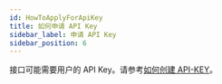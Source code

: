 ```yaml
---
id: HowToApplyForApiKey
title: 如何申请 API Key
sidebar_label: 申请 API Key
sidebar_position: 6
---
```


接口可能需要用户的 API Key。请参考[如何创建 API-KEY](https://xtsupport.zendesk.com/hc/zh-cn/articles/900006868163-%E5%A6%82%E4%BD%95%E7%94%B3%E8%AF%B7API%E4%BA%A4%E6%98%93-%E5%A6%82%E4%BD%95%E5%88%9B%E5%BB%BAAPI%E5%AF%86%E9%92%A5-)。